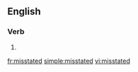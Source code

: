 ==English==

===Verb===
{{head|en|verb form}}

# {{en-past of|misstate}}

[[fr:misstated]]
[[simple:misstated]]
[[vi:misstated]]